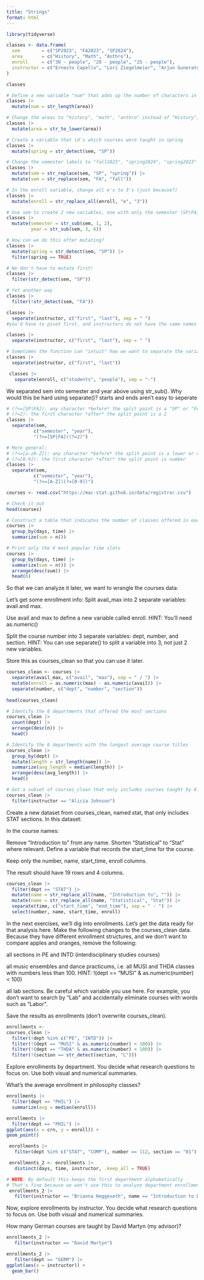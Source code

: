 ```yaml
---
title: "Strings"
format: html
---
```


```r
library(tidyverse)

classes <- data.frame(
  sem        = c("SP2023", "FA2023", "SP2024"),
  area       = c("History", "Math", "Anthro"),
  enroll     = c("30 - people", "20 - people", "25 - people"),
  instructor = c("Ernesto Capello", "Lori Ziegelmeier", "Arjun Guneratne")
)

classes
```
```r
# Define a new variable "num" that adds up the number of characters in the area label
classes |>
  mutate(num = str_length(area))

# Change the areas to "history", "math", "anthro" instead of "History", "Math", "Anthro"
classes |> 
  mutate(area = str_to_lower(area))

# Create a variable that id's which courses were taught in spring
classes |> 
  mutate(spring = str_detect(sem, "SP"))

# Change the semester labels to "fall2023", "spring2024", "spring2023"
classes |> 
  mutate(sem = str_replace(sem, "SP", "spring")) |> 
  mutate(sem = str_replace(sem, "FA", "fall"))

# In the enroll variable, change all e's to 3's (just because?)
classes |> 
  mutate(enroll = str_replace_all(enroll, "e", "3"))

# Use sem to create 2 new variables, one with only the semester (SP/FA) and 1 with the year
classes |> 
  mutate(semester = str_sub(sem, 1, 2),
         year = str_sub(sem, 3, 6))
```
```r
# How can we do this after mutating?
classes |> 
  mutate(spring = str_detect(sem, "SP")) |>
  filter(spring == TRUE)
```
```r
# We don't have to mutate first!
classes |> 
  filter(str_detect(sem, "SP"))
```
```r
# Yet another way
classes |> 
  filter(!str_detect(sem, "FA"))
```
```r
classes |> 
  separate(instructor, c("first", "last"), sep = " ")
#you'd have to pivot first, and instructors do not have the same names
```

```r
classes |> 
  separate(instructor, c("first", "last"), sep = " ")
```

```r
# Sometimes the function can "intuit" how we want to separate the variable
classes |> 
  separate(instructor, c("first", "last"))
```

```r
 classes |> 
   separate(enroll, c("students", "people"), sep = "-")
```
We separated sem into semester and year above using str_sub(). Why would this be hard using separate()? starts and ends aren't easy to seperate

```r
# (?<=[SP|FA]): any character *before* the split point is a "SP" or "FA"
# (?=2): the first character *after* the split point is a 2
classes |> 
  separate(sem, 
          c("semester", "year"),
          "(?<=[SP|FA])(?=2)")
```

```r
# More general:
# (?<=[a-zA-Z]): any character *before* the split point is a lower or upper case letter
# (?=[0-9]): the first character *after* the split point is number
classes |> 
  separate(sem, 
          c("semester", "year"),
          "(?<=[A-Z])(?=[0-9])")
```

```r
courses <- read.csv("https://mac-stat.github.io/data/registrar.csv")

# Check it out
head(courses)
```

```r
# Construct a table that indicates the number of classes offered in each day/time slot
courses |>
  group_by(days, time) |>
  summarize(sum = n())

# Print only the 6 most popular time slots
courses |>
  group_by(days, time) |>
  summarize(sum = n()) |>
  arrange(desc(sum)) |>
  head(6)


```
So that we can analyze it later, we want to wrangle the courses data:

Let’s get some enrollment info:
Split avail_max into 2 separate variables: avail and max.

Use avail and max to define a new variable called enroll. HINT: You’ll need as.numeric()

Split the course number into 3 separate variables: dept, number, and section. HINT: You can use separate() to split a variable into 3, not just 2 new variables.

Store this as courses_clean so that you can use it later.

```r
courses_clean <- courses |> 
  separate(avail_max, c("avail", "max"), sep = " / ") |> 
  mutate(enroll = as.numeric(max) - as.numeric(avail)) |> 
  separate(number, c("dept", "number", "section"))
  
head(courses_clean)
```
```r
# Identify the 6 departments that offered the most sections
courses_clean |>
  count(dept) |>
  arrange(desc(n)) |>
  head()

# Identify the 6 departments with the longest average course titles
courses_clean |>
  group_by(dept) |>
  mutate(length = str_length(name)) |>
  summarize(avg_length = median(length)) |>
  arrange(desc(avg_length)) |>
  head()

```
```r
# Get a subset of courses_clean that only includes courses taught by Alicia Johnson.
courses_clean |>
  filter(instructor == "Alicia Johnson")
```
Create a new dataset from courses_clean, named stat, that only includes STAT sections. In this dataset:

In the course names:

Remove “Introduction to” from any name.
Shorten “Statistical” to “Stat” where relevant.
Define a variable that records the start_time for the course.

Keep only the number, name, start_time, enroll columns.

The result should have 19 rows and 4 columns.

```r
courses_clean |>
  filter(dept == "STAT") |>
  mutate(name = str_replace_all(name, "Introduction to", "")) |>
  mutate(name = str_replace_all(name, "Statistical", "Stat")) |>
  separate(time, c("start_time", "end_time"), sep = " - ") |>
  select(number, name, start_time, enroll)

```
In the next exercises, we’ll dig into enrollments. Let’s get the data ready for that analysis here. Make the following changes to the courses_clean data. Because they have different enrollment structures, and we don’t want to compare apples and oranges, remove the following:

all sections in PE and INTD (interdisciplinary studies courses)

all music ensembles and dance practicums, i.e. all MUSI and THDA classes with numbers less than 100. HINT: !(dept == "MUSI" & as.numeric(number) < 100)

all lab sections. Be careful which variable you use here. For example, you don’t want to search by “Lab” and accidentally eliminate courses with words such as “Labor”.

Save the results as enrollments (don’t overwrite courses_clean).
```r
enrollments <-
courses_clean |>
  filter(!dept %in% c("PE", "INTD")) |>
  filter(!(dept == "MUSI" & as.numeric(number) < 100)) |>
  filter(!(dept == "THDA" & as.numeric(number) < 100)) |>
  filter(!(section == str_detect(section, "L")))
```


Explore enrollments by department. You decide what research questions to focus on. Use both visual and numerical summaries.

What's the average enrollment in philosophy classes?

```r
enrollments |>
  filter(dept == "PHIL") |>
  summarize(avg = median(enroll))

enrollments |>
  filter(dept == "PHIL") |>
ggplot(aes(x = crn, y = enroll)) +
geom_point()
```
```r
 enrollments |>
   filter(dept %in% c("STAT", "COMP"), number == 112, section == "01")
```
```r
 enrollments_2 <- enrollments |> 
   distinct(days, time, instructor, .keep_all = TRUE)

# NOTE: By default this keeps the first department alphabetically
# That's fine because we won't use this to analyze department enrollments!
 enrollments_2 |> 
   filter(instructor == "Brianna Heggeseth", name == "Introduction to Data Science")
```
Now, explore enrollments by instructor. You decide what research questions to focus on. Use both visual and numerical summaries.

How many German courses are taught by David Martyn (my advisor)?

```r
enrollments_2 |> 
   filter(instructor == "David Martyn")

enrollments_2 |> 
   filter(dept == "GERM") |>
ggplot(aes(x = instructor)) +
  geom_bar()
```

